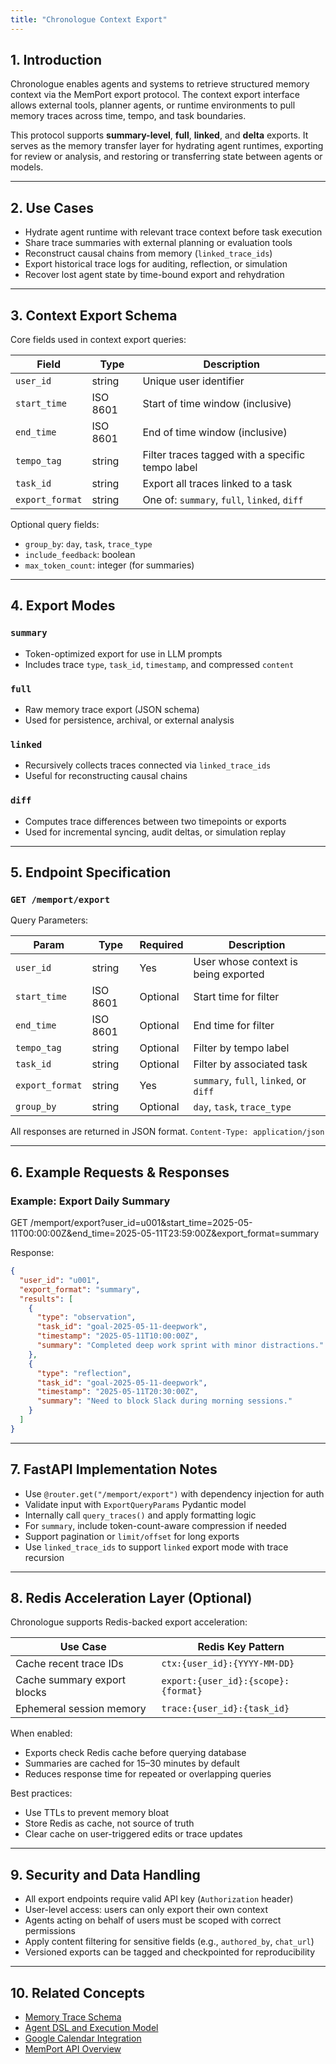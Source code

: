 ```yaml
---
title: "Chronologue Context Export"
---
```


## 1. Introduction

Chronologue enables agents and systems to retrieve structured memory context via the MemPort export protocol. The context export interface allows external tools, planner agents, or runtime environments to pull memory traces across time, tempo, and task boundaries.

This protocol supports **summary-level**, **full**, **linked**, and **delta** exports. It serves as the memory transfer layer for hydrating agent runtimes, exporting for review or analysis, and restoring or transferring state between agents or models. 

---

## 2. Use Cases

- Hydrate agent runtime with relevant trace context before task execution  
- Share trace summaries with external planning or evaluation tools  
- Reconstruct causal chains from memory (`linked_trace_ids`)  
- Export historical trace logs for auditing, reflection, or simulation  
- Recover lost agent state by time-bound export and rehydration

---

## 3. Context Export Schema

Core fields used in context export queries:

| Field         | Type      | Description                                       |
|---------------|-----------|---------------------------------------------------|
| `user_id`     | string    | Unique user identifier                            |
| `start_time`  | ISO 8601  | Start of time window (inclusive)                  |
| `end_time`    | ISO 8601  | End of time window (inclusive)                    |
| `tempo_tag`   | string    | Filter traces tagged with a specific tempo label  |
| `task_id`     | string    | Export all traces linked to a task                |
| `export_format` | string  | One of: `summary`, `full`, `linked`, `diff`       |

Optional query fields:

- `group_by`: `day`, `task`, `trace_type`  
- `include_feedback`: boolean  
- `max_token_count`: integer (for summaries)

---

## 4. Export Modes

### `summary`
- Token-optimized export for use in LLM prompts  
- Includes trace `type`, `task_id`, `timestamp`, and compressed `content`

### `full`
- Raw memory trace export (JSON schema)  
- Used for persistence, archival, or external analysis

### `linked`
- Recursively collects traces connected via `linked_trace_ids`  
- Useful for reconstructing causal chains

### `diff`
- Computes trace differences between two timepoints or exports  
- Used for incremental syncing, audit deltas, or simulation replay

---

## 5. Endpoint Specification

### `GET /memport/export`

Query Parameters:

| Param          | Type      | Required | Description                                |
|----------------|-----------|----------|--------------------------------------------|
| `user_id`      | string    | Yes      | User whose context is being exported       |
| `start_time`   | ISO 8601  | Optional | Start time for filter                      |
| `end_time`     | ISO 8601  | Optional | End time for filter                        |
| `tempo_tag`    | string    | Optional | Filter by tempo label                      |
| `task_id`      | string    | Optional | Filter by associated task                  |
| `export_format`| string    | Yes      | `summary`, `full`, `linked`, or `diff`     |
| `group_by`     | string    | Optional | `day`, `task`, `trace_type`                |

All responses are returned in JSON format. `Content-Type: application/json`

---

## 6. Example Requests & Responses

### Example: Export Daily Summary

GET /memport/export?user_id=u001&start_time=2025-05-11T00:00:00Z&end_time=2025-05-11T23:59:00Z&export_format=summary

Response:

```json
{
  "user_id": "u001",
  "export_format": "summary",
  "results": [
    {
      "type": "observation",
      "task_id": "goal-2025-05-11-deepwork",
      "timestamp": "2025-05-11T10:00:00Z",
      "summary": "Completed deep work sprint with minor distractions."
    },
    {
      "type": "reflection",
      "task_id": "goal-2025-05-11-deepwork",
      "timestamp": "2025-05-11T20:30:00Z",
      "summary": "Need to block Slack during morning sessions."
    }
  ]
}
```

---

## 7. FastAPI Implementation Notes

- Use `@router.get("/memport/export")` with dependency injection for auth  
- Validate input with `ExportQueryParams` Pydantic model  
- Internally call `query_traces()` and apply formatting logic  
- For `summary`, include token-count-aware compression if needed  
- Support pagination or `limit/offset` for long exports  
- Use `linked_trace_ids` to support `linked` export mode with trace recursion

---

## 8. Redis Acceleration Layer (Optional)

Chronologue supports Redis-backed export acceleration:

| Use Case                     | Redis Key Pattern                           |
|------------------------------|---------------------------------------------|
| Cache recent trace IDs       | `ctx:{user_id}:{YYYY-MM-DD}`                |
| Cache summary export blocks  | `export:{user_id}:{scope}:{format}`         |
| Ephemeral session memory     | `trace:{user_id}:{task_id}`                 |

When enabled:

- Exports check Redis cache before querying database  
- Summaries are cached for 15–30 minutes by default  
- Reduces response time for repeated or overlapping queries

Best practices:

- Use TTLs to prevent memory bloat  
- Store Redis as cache, not source of truth  
- Clear cache on user-triggered edits or trace updates

---

## 9. Security and Data Handling

- All export endpoints require valid API key (`Authorization` header)  
- User-level access: users can only export their own context  
- Agents acting on behalf of users must be scoped with correct permissions  
- Apply content filtering for sensitive fields (e.g., `authored_by`, `chat_url`)  
- Versioned exports can be tagged and checkpointed for reproducibility

---

## 10. Related Concepts

- [Memory Trace Schema](./memory-trace-schema.mdx)  
- [Agent DSL and Execution Model](../core-concepts/agent-dsl-and-execution-model.mdx)  
- [Google Calendar Integration](./integration-guide-google-calendar.mdx)  
- [MemPort API Overview](./api-endpoints-overview.mdx)
